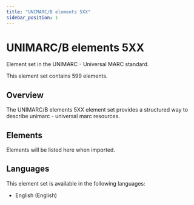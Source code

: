 ```yaml
---
title: "UNIMARC/B elements 5XX"
sidebar_position: 1
---
```


# UNIMARC/B elements 5XX

Element set in the UNIMARC - Universal MARC standard.

This element set contains 599 elements.

## Overview

The UNIMARC/B elements 5XX element set provides a structured way to describe unimarc - universal marc resources.

## Elements

Elements will be listed here when imported.

## Languages

This element set is available in the following languages:
- English (English)
